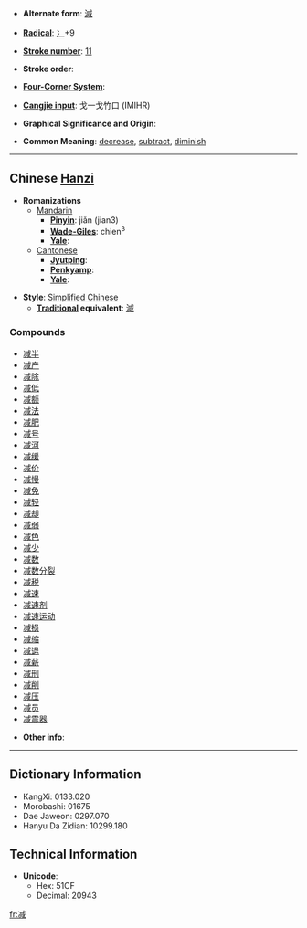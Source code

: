 * '''Alternate form''': [[減]]

* '''[[Wiktionary:Chinese radical index| Radical]]''': [[Wiktionary:Chinese radical index 冫|冫]]+9

* '''[[Wiktionary:Chinese total strokes index|Stroke number]]''': [[Wiktionary:Chinese total strokes index 11|11]]

* '''Stroke order''': 

* '''[[Wiktionary:Chinese four corner index|Four-Corner System]]''': 

* '''[[Wiktionary:Chinese Cangjie index|Cangjie input]]''': 戈一戈竹口 (IMIHR)

* '''Graphical Significance and Origin''': 

* '''Common Meaning''': [[decrease]], [[subtract]], [[diminish]]

----

== Chinese [[Hanzi]] ==

* '''Romanizations'''
** [[Mandarin]]
*** '''[[Pinyin]]''': jiǎn (jian3)
*** '''[[Wade-Giles]]''': chien<sup>3</sup>
*** '''[[Yale]]''': 
**[[Cantonese]]
***'''[[Jyutping]]''':
***'''[[Penkyamp]]''': 
***'''[[Yale]]''': 

* '''Style''': [[Simplified Chinese]] 
** '''[[Traditional Chinese|Traditional]] equivalent''': [[減]]

===Compounds===
*[[减半]]
*[[减产]]
*[[减除]]
*[[减低]]
*[[减额]]
*[[减法]]
*[[减肥]]
*[[减号]]
*[[减河]]
*[[减缓]]
*[[减价]]
*[[减慢]]
*[[减免]]
*[[减轻]]
*[[减却]]
*[[减弱]]
*[[减色]]
*[[减少]]
*[[减数]]
*[[减数分裂]]
*[[减税]]
*[[减速]]
*[[减速剂]]
*[[减速运动]]
*[[减损]]
*[[减缩]]
*[[减退]]
*[[减薪]]
*[[减刑]]
*[[减削]]
*[[减压]]
*[[减员]]
*[[减震器]]

* '''Other info''': 

----

== Dictionary Information ==

* KangXi: 0133.020
* Morobashi: 01675
* Dae Jaweon: 0297.070
* Hanyu Da Zidian: 10299.180

== Technical Information ==

* '''Unicode''':
** Hex: 51CF
** Decimal: 20943

[[fr:减]]